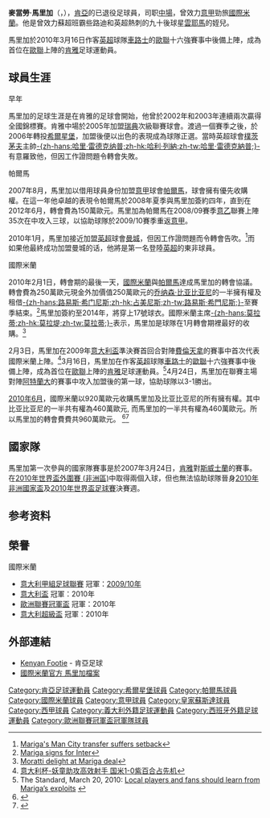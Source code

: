 {{noteta
|G1=意甲
|G2=EPL
|1=zh-hans:马里加;zh-hk:馬里加;zh-tw:馬里加;
|2=zh-hans:赫尔辛堡;zh-hk:希爾星堡;zh-tw:赫爾辛堡;
|3=zh-cn:肯尼亚; zh-tw:肯亞; zh-hk:肯雅;
|4=zh-hans:麦克唐纳·马里加;zh-hk:麥當勞·馬里加;zh-tw:麥克唐納·馬里加;
}}
{{Infobox Football biography
|          playername = 麥當勞·馬里加<br>''McDonald Mariga''
|               image = [[Image:Mariga.jpg|Image:Mariga.jpg]]
|            fullname = McDonald Mariga Wanyama
|     englishfullname = McDonald Mariga Wanyama
|         dateofbirth = {{birth date and age|1987|4|4}}
|         cityofbirth = [[奈洛比|內羅比]]
|      countryofbirth = [[肯尼亚|肯尼亚]]
|              height = {{height|m=1.88}}
|            position = [[中場|中場]]
|         currentclub = 
|          clubnumber = 
|          youthyears = 
|          youthclubs = 尤林茲星
|               years = 2003-04<br>2004-05<br>2005-06<br>2006-07<br>2007-10<br>2010-14<br>2011-12<br>2013<br>2014-15<br>2016-17<br>2017-18<br>2018-19
|               clubs = {{tsl|en|Tusker F.C.||Tusker}}<br>{{tsl|en|Kenya Pipeline F.C||肯亞管道}}<br>{{tsl|en|Enköpings SK||恩科平 SK}}<br>[[赫尔辛堡IF|希爾星堡]]<br>[[帕尔玛足球俱乐部|帕爾馬]]<br>[[国际米兰|国际米兰]]<br>→[[皇家社會|皇家社會]]<br>→[[帕尔玛足球俱乐部|帕爾馬]]<br>→[[帕尔玛足球俱乐部|帕爾馬]]<br>[[勒天拿體育會|勒天拿]]<br>[[皇家奥维耶多|皇家奥维耶多]]<br>[[庫內奧1905足球會|庫內奧1905足球會]]
|         caps(goals) = <br><br>{{0}}{{0}}0 {{0}}(0)<br>{{0}}37 {{0}}(6)<br>{{0}}62 {{0}}(4)<br>{{0}}21 {{0}}(1)<br>{{0}}14 {{0}}(0)<br>{{0}}13 {{0}}(1)<br>{{0}}9 {{0}}(0)<br>{{0}}41 {{0}}(2)<br>{{0}}15 {{0}}(0)<br>{{0}}{{0}}0 {{0}}(0)
|       nationalyears = 2006-18
|        nationalteam = {{fb|KEN}}
| nationalcaps(goals) = {{0}}40 {{0}}(5)
|            pcupdate = 2018.06.02
|            ntupdate = 2021.02.06
}}
'''麥當勞·馬里加'''（{{lang|en|McDonald Mariga}}，{{bd|1987年|4月4日|||Mariga}}），[[肯亞|肯亞]]的已退役足球員，司职[[中場|中場]]，曾效力[[意甲|意甲]]勁旅[[國際米蘭|國際米蘭]]。他是曾效力蘇超班霸些路迪和英超熱刺的九十後球星[[維克托·雲耶馬|雲耶馬]]的姪兒。

馬里加於2010年3月16日作客[[英超|英超]]球隊[[車路士|車路士]]的[[歐聯|歐聯]]十六強賽事中後備上陣，成為首位在[[歐聯|歐聯]]上陣的[[肯雅|肯雅]]足球運動員。

==球員生涯==
;早年
馬里加的足球生涯是在肯雅的足球會開始，他曾於2002年和2003年連續兩次贏得全國錦標賽。肯雅中場於2005年加盟[[瑞典|瑞典]]次級聯賽球會{{tsl|en|Enköpings SK||恩科平 SK}}。渡過一個賽季之後，於2006年轉投[[赫尔辛堡IF|希爾星堡]]，加盟後便以出色的表現成為球隊正選。當時英超球會[[朴茨茅斯足球俱乐部|樸茨茅夫]]主帥[[哈里·雷德克纳普|-{zh-hans:哈里·雷德克纳普;zh-hk:哈利·列納;zh-tw:哈里·雷德克納普;}-]]有意羅致他，但因工作證問題令轉會失敗。

;帕爾馬
2007年8月，馬里加以借用球員身份加盟[[意甲|意甲]]球會[[帕尔玛足球俱乐部|帕爾馬]]，球會擁有優先收購權。在這一年他卓越的表現令帕爾馬於2008年夏季與馬里加簽約四年，直到在2012年6月，轉會費為150萬歐元。馬里加為帕爾馬在2008/09賽季[[意乙|意乙]]聯賽上陣35次在中攻入三球，以協助球隊於2009/10賽季重返[[意甲|意甲]]。

2010年1月，馬里加接近加盟[[英超|英超]]球會[[曼彻斯特城足球俱乐部|曼城]]，但因工作證問題而令轉會告吹。<ref>[http://www.nation.co.ke/sports/football/-/1102/853574/-/11kxbic/-/index.html Mariga's Man City transfer suffers setback]{{en}}</ref>而如果他最終成功加盟曼城的话，他將是第一名登陸[[英超|英超]]的東非球員。

;國際米蘭
2010年2月1日，轉會期的最後一天，[[國際米蘭|國際米蘭]]與[[帕尔玛足球俱乐部|帕爾馬]]達成馬里加的轉會協議。轉會費為250萬歐元現金外加價值250萬歐元的[[乔纳森·比亚比亚尼|乔纳森·比亚比亚尼]]的一半擁有權及租借[[路易士·安東尼奧·占美尼斯|-{zh-hans:路易斯·希门尼斯;zh-hk:占美尼斯;zh-tw:路易斯·希門尼斯;}-]]至賽季結束。<ref>[http://www.inter.it/aas/news/reader?N=33181&L=en Mariga signs for Inter]{{en}}</ref>馬里加簽約至2014年，將穿上17號球衣。國際米蘭主席[[马西莫·莫拉蒂|-{zh-hans:莫拉蒂;zh-hk:莫拉堤;zh-tw:莫拉蒂;}-]]表示，馬里加是球隊在1月轉會期裡最好的收購。<ref>[http://soccernet.espn.go.com/news/story?id=735469&sec=transfers&cc=4716 Moratti delight at Mariga deal]{{en}}</ref>

2月3日，馬里加在2009年[[意大利盃|意大利盃]]準決賽首回合對陣[[費倫天拿|費倫天拿]]的賽事中首次代表國際米蘭上陣。<ref>[http://sports.sina.com.cn/g/2010-02-04/04404824909.shtml 意大利杯-妖童助攻高效射手 国米1-0紫百合占先机]</ref>3月16日，馬里加在作客[[英超|英超]]球隊[[車路士|車路士]]的[[歐聯|歐聯]]十六強賽事中後備上陣，成為首位在[[歐聯|歐聯]]上陣的[[肯雅|肯雅]]足球運動員。<ref>The Standard, March 20, 2010: [http://www.standardmedia.co.ke/sports/InsidePage.php?id=2000006016&cid=38&story=Local%20players%20and%20fans%20should%20learn%20from%20Mariga%E2%80%99s%20exploits Local players and fans should learn from Mariga’s exploits] {{Wayback|url=http://www.standardmedia.co.ke/sports/InsidePage.php?id=2000006016&cid=38&story=Local%20players%20and%20fans%20should%20learn%20from%20Mariga%E2%80%99s%20exploits |date=20160304202823 }}</ref>4月24日，馬里加在聯賽主場對陣[[阿特蘭大足球會|阿特蘭大]]的賽事中攻入加盟後的第一球，協助球隊以3-1勝出。

[[2010年6月|2010年6月]]，國際米蘭以920萬歐元收購馬里加及比亚比亚尼的所有擁有權。其中比亚比亚尼的一半共有權為460萬歐元, 而馬里加的一半共有權為460萬歐元。所以馬里加的轉會費費共960萬歐元。
<ref>{{cite news|url=http://www.fcparma.com/stagione/archivio-primo-piano/6995-leonardi-bojinov-a-titolo-definitivo.html|title=LEONARDI: BOJINOV A TITOLO DEFINITIVO|date=16 June 2010|accessdate=30 June 2010|work=Parma FC|language=it|deadurl=yes|archiveurl=https://web.archive.org/web/20101007135206/http://fcparma.com/stagione/archivio-primo-piano/6995-leonardi-bojinov-a-titolo-definitivo.html|archivedate=2010-10-07}}</ref><ref>{{cite news|url=http://archiviostorico.gazzetta.it/2010/giugno/17/Ufficiale_Inter_riscattato_Mariga_Biabiany_ga_10_100617034.shtml|title=Ufficiale: l' Inter ha riscattato Mariga e Biabiany per 10 milioni|date=17 June 2010|accessdate=30 June 2010|work=La Gazzetta dello Sport|language=it|archive-date=2014-10-06|archive-url=https://web.archive.org/web/20141006123436/http://archiviostorico.gazzetta.it/2010/giugno/17/Ufficiale_Inter_riscattato_Mariga_Biabiany_ga_10_100617034.shtml|dead-url=no}}</ref>

==國家隊==
馬里加第一次參與的國家隊賽事是於2007年3月24日，[[肯尼亚国家足球队|肯雅]]對[[斯威士蘭國家足球隊|斯威士蘭]]的賽事。在[[2010年世界盃外圍賽_(非洲區)|2010年世界盃外圍賽 (非洲區)]]中取得兩個入球，但也無法協助球隊晉身[[2010年非洲國家盃|2010年非洲國家盃]]及[[2010年世界盃足球賽|2010年世界盃足球賽]]決賽週。

==参考资料==
<references />

==榮譽==
;國際米蘭
* [[意大利足球甲级联赛|意大利甲組足球聯賽]] 冠軍：[[2009年至2010年意大利足球甲級聯賽|2009/10年]]
* [[意大利盃|意大利盃]] 冠軍：2010年
* [[歐洲聯賽冠軍盃|歐洲聯賽冠軍盃]] 冠軍：2010年
* [[意大利超級盃|意大利超級盃]] 冠軍：2010年

==外部連結==
* [http://www.kenyanfootie.com Kenyan Footie] - 肯亞足球
* [http://www.inter.it/aas/squadra/player1?codgioc=G0863&L=it&stagione=2009/10 國際米蘭官方 馬里加檔案]

{{DEFAULTSORT:Mariga, McDonald}}
[[Category:肯亞足球運動員|Category:肯亞足球運動員]]
[[Category:希爾星堡球員|Category:希爾星堡球員]]
[[Category:帕爾馬球員|Category:帕爾馬球員]]
[[Category:國際米蘭球員|Category:國際米蘭球員]]
[[Category:意甲球員|Category:意甲球員]]
[[Category:皇家蘇斯達球員|Category:皇家蘇斯達球員]]
[[Category:西甲球員|Category:西甲球員]]
[[Category:義大利外籍足球運動員|Category:義大利外籍足球運動員]]
[[Category:西班牙外籍足球運動員|Category:西班牙外籍足球運動員]]
[[Category:歐洲聯賽冠軍盃冠軍隊球員|Category:歐洲聯賽冠軍盃冠軍隊球員]]